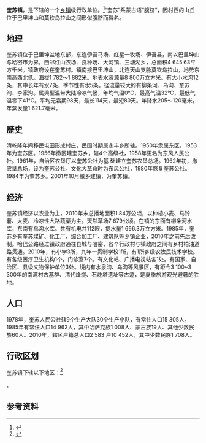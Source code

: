 {{中国乡级行政区|65/22/22/103/000}}

'''奎苏镇'''，是{{PRC admin/fullname|65/22/22/103/000|3}}下辖的一个[[乡镇|乡镇]]级行政单位。<ref>{{PRC admin/ref sgc|{{PRC admin/parent|65/22/22/103/000}}}}</ref>“奎苏”系蒙古语“腹脐”，因村西的山丘位于巴里坤山和莫钦乌拉山之间形似腹脐而得名。

==地理==
奎苏镇位于巴里坤盆地东部，东连伊吾马场、红星一牧场、伊吾县，南以巴里坤山与哈密市为界，西邻红山农场、良种场、大河镇、三塘湖乡，总面积4 645.63平方千米。镇政府设在奎苏村。镇南接巴里坤山，北连天山支脉莫钦乌拉山，地势东南高西北低。海拔1 782～1 882米。地表水资源量8 800万立方米。有大小水沟12条，其中长年有水7条，季节性有水5条，径流量较大的有柳条河、乌沟、奎苏沟、李家沟。属典型温带大陆冷凉气候，年均气温0℃，最高气温32℃，最低气温零下41℃。平均无霜期98天，最长114天，最短80天。年降水205～120毫米，年蒸发量1 621.7毫米。

==歷史==
清乾隆年间移民屯田形成村庄，民国时期属永丰乡所辖。1950年隶属东区，1953 年为奎苏区。1956年撤区建奎苏乡，辖4个高级社，1958年更名为东风人民公社。1961年，自治区农垦厅以奎苏公社为基
础建立奎苏农垦总场。1962年初，撤农垦总场，设为奎苏公社。文化大革命时为东风公社，1980年恢复奎苏公社。1984年为奎苏乡。2001年10月撤乡建镇，为奎苏镇。

==经济==
奎苏镇经济以农业为主，2010年末总播地面积1.84万公顷，以种植小麦、马铃薯、大麦、冷凉性大路蔬菜为主。天然草场7 679公顷。在镇的东面有柳条河水库，东南有乌沟水库。共有机电井112眼，提水量1 696.3万立方米。1985年，奎苏乡有奎苏煤矿、化工厂、综合加工厂、建筑队等乡镇企业，2010年之前先后改制。哈巴公路经过镇政府通往县城与哈密，各个行政村与镇政府之间有乡村柏油道路贯通。2010年，有小学3所，九年一贯制学校1所，有1所乡级农牧民技术学校。有各级医疗卫生机构1个，门诊室7个。有文化站、广播电视站各1处。有国家、自治区、县级文物保护单位3处。境内有水泉沟、乌沟等风景区，有距今3 100~3 300年的南湾村古墓群、清代烽燧、石屹塔遗址等古迹，是夏季旅游观光避暑的胜地。

==人口==
1978年，奎苏人民公社辖9个生产大队30个生产小队，有常住人口15 305人。1985年有常住人口14 962人，其中哈萨克族1 008人、蒙古族19人、其他少数民族60人。2010年，辖区户籍总人口2 583
户10 452人，其中少数民族1 708人。

== 行政区划 ==

奎苏镇下辖以下地区：<ref>{{PRC admin/ref sgc|65/22/22/103/000}}</ref>

{{PRC admin/children|65/22/22/103/000}}。

== 参考资料 ==

{{reflist}}

{{PRC admin/navcat|65/22/22/103/000}}